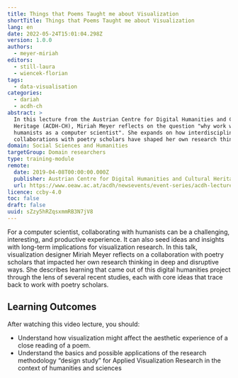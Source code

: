 ```yaml
---
title: Things that Poems Taught me about Visualization
shortTitle: Things that Poems Taught me about Visualization
lang: en
date: 2022-05-24T15:01:04.298Z
version: 1.0.0
authors:
  - meyer-miriah
editors:
  - still-laura
  - wiencek-florian
tags:
  - data-visualisation
categories:
  - dariah
  - acdh-ch
abstract: >
  In this lecture from the Austrian Centre for Digital Humanities and Cultural
  Heritage (ACDH-CH), Miriah Meyer reflects on the question "why work with
  humanists as a computer scientist". She expands on how interdisciplinary
  collaborations with poetry scholars have shaped her own research thinking.
domain: Social Sciences and Humanities
targetGroup: Domain researchers
type: training-module
remote:
  date: 2019-04-08T00:00:00.000Z
  publisher: Austrian Centre for Digital Humanities and Cultural Heritage (ACDH-CH)
  url: https://www.oeaw.ac.at/acdh/newsevents/event-series/acdh-lecture-51
licence: ccby-4.0
toc: false
draft: false
uuid: sZzy5hRZqsxmmRB3N7jV8
---
```


For a computer scientist, collaborating with humanists can be a challenging, interesting, and productive experience. It can also seed ideas and insights with long-term implications for visualization research. In this talk, visualization designer Miriah Meyer reflects on a collaboration with poetry scholars that impacted her own research thinking in deep and disruptive ways. She describes learning that came out of this digital humanities project through the lens of several recent studies, each with core ideas that trace back to work with poetry scholars.

## Learning Outcomes

After watching this video lecture, you should:

* Understand how visualization might affect the aesthetic experience of a close reading of a poem.
* Understand the basics and possible applications of the research methodology “design study” for Applied Visualization Research in the context of humanities and sciences

<VideoCard provider="youtube" id="L1vexv9cXfQ" title="Things that Poems Taught me about Visualization" subtitle="Click here to view" image="images/acdh-ch-video.png" />
